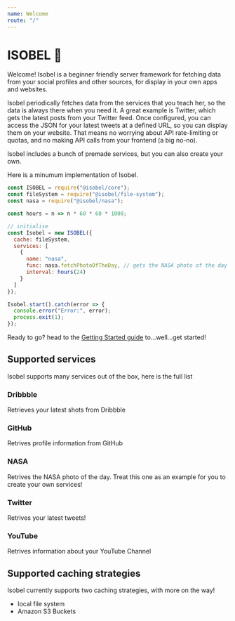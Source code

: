 ```yaml
---
name: Welcome
route: "/"
---
```


# ISOBEL 🐶

Welcome!
Isobel is a beginner friendly server framework for fetching data from your social profiles and other sources, for display in your own apps and websites.

Isobel periodically fetches data from the services that you teach her, so the data is always there when you need it. A great example is Twitter, which gets the latest posts from your Twitter feed. Once configured, you can access the JSON for your latest tweets at a defined URL, so you can display them on your website. That means no worrying about API rate-limiting or quotas, and no making API calls from your frontend (a big no-no).

Isobel includes a bunch of premade services, but you can also create your own.

Here is a minumum implementation of Isobel.

```javascript
const ISOBEL = require("@isobel/core");
const fileSystem = require("@isobel/file-system");
const nasa = require("@isobel/nasa");

const hours = n => n * 60 * 60 * 1000;

// initialise
const Isobel = new ISOBEL({
  cache: fileSystem,
  services: [
    {
      name: "nasa",
      func: nasa.fetchPhotoOfTheDay, // gets the NASA photo of the day
      interval: hours(24)
    }
  ]
});

Isobel.start().catch(error => {
  console.error("Error:", error);
  process.exit(1);
});
```

Ready to go? head to the [Getting Started guide](./guides/gettingStarted) to...well...get started!

## Supported services

Isobel supports many services out of the box, here is the full list

### Dribbble

Retrieves your latest shots from Dribbble

### GitHub

Retrives profile information from GitHub

### NASA

Retrives the NASA photo of the day. Treat this one as an example for you to create your own services!

### Twitter

Retrives your latest tweets!

### YouTube

Retrives information about your YouTube Channel

## Supported caching strategies

Isobel currently supports two caching strategies, with more on the way!

- local file system
- Amazon S3 Buckets
